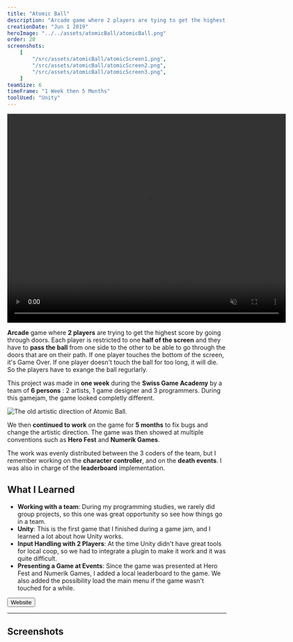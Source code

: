 ```yaml
---
title: "Atomic Ball"
description: "Arcade game where 2 players are tying to get the highest score by going through doors and exchanging an atomic ball. The game was made with Unity during the Swiss Game Academy 2019 where it won the first price."
creationDate: "Jun 1 2019"
heroImage: "../../assets/atomicBall/atomicBall.png"
order: 20
screenshots:
    [
        "/src/assets/atomicBall/atomicScreen1.png",
        "/src/assets/atomicBall/atomicScreen2.png",
        "/src/assets/atomicBall/atomicScreen3.png",
    ]
teamSize: 6
timeFrame: "1 Week then 5 Months"
toolUsed: "Unity"
---
```



<div class="grid place-items-center">
	<video width="640" height="480" loop muted autoplay controls>
		<source src="/atomic_ball.webm" type="video/webm" />
		Your browser does not support the video tag.
	</video>
</div>

**Arcade** game where **2 players** are trying to get the highest score by going through doors.
Each player is restricted to one **half of the screen** and they have to **pass the ball** from one side to the other to be able to go through the doors that are on their path.
If one player touches the bottom of the screen, it's Game Over.
If one player doesn't touch the ball for too long, it will die.
So the players have to exange the ball regurlarly.

This project was made in **one week** during the **Swiss Game Academy** by a team of **6 persons** : 2 artists, 1 game designer and 3 programmers.
During this gamejam, the game looked completly different.

![The old artistic direction of Atomic Ball.](../../assets/atomicBall/oldAtomicBall.png)

We then **continued to work** on the game for **5 months** to fix bugs and change the artistic direction.
The game was then showed at multiple conventions such as **Hero Fest** and **Numerik Games**.

The work was evenly distributed between the 3 coders of the team, but I remember working on the **character controller**, and on the **death events**.
I was also in charge of the **leaderboard** implementation.

## What I Learned

-   **Working with a team**: During my programming studies, we rarely did group projects, so this one was great opportunity so see how things go in a team.
-   **Unity**: This is the first game that I finished during a game jam, and I learned a lot about how Unity works.
-   **Input Handling with 2 Players**: At the time Unity didn't have great tools for local coop, so we had to integrate a plugin to make it work and it was quite difficult.
-   **Presenting a Game at Events**: Since the game was presented at Hero Fest and Numerik Games, I added a local leaderboard to the game.
    We also added the possibility load the main menu if the game wasn't touched for a while.

<div class="flex">
	<Button href="https://orangecube.ch/game/4">Website</Button>
</div>

---

## Screenshots


<ScreenshotList screenshots={frontmatter.screenshots} />
